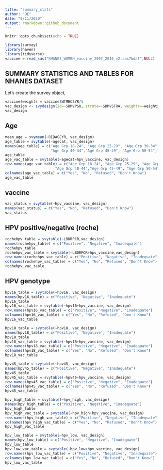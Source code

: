 ```yaml
---
title: "summary_stats"
author: "DE"
date: "9/11/2020"
output: rmarkdown::github_document
---
```


```r
knitr::opts_chunk$set(echo = TRUE)
```

```r
library(survey)
library(haven)
library(tidyverse)
vaccine = read_sas("NHANES_WOMEN_vaccine_2007_2016_v2.sas7bdat",NULL)
```
## SUMMARY STATISTICS AND TABLES FOR NHANES DATASET

Let's create the survey object,

```r
vaccine$weights = vaccine$WTMEC2YR/5
vac_design <- svydesign(id=~SDMVPSU, strata=~SDMVSTRA, weights=~weights, data=vaccine, nest=TRUE)
vac_design
```

## Age


```r
mean_age = svymean(~RIDAGEYR, vac_design)
age_table = svytable(~agecat, vac_design)
names(age_table) = c("Age Grp 18-24", "Age Grp 25-29", "Age Grp 30-34", "Age Grp 35-39", 
                     "Age Grp 40-44","Age Grp 45-49", "Age Grp 50-54", "Age Grp 55-59")
age_table
age_vac_table = svytable(~agecat+hpv_vaccine, vac_design)
row.names(age_vac_table) = c("Age Grp 18-24", "Age Grp 25-29", "Age Grp 30-34", "Age Grp 35-39", 
                       "Age Grp 40-44","Age Grp 45-49", "Age Grp 50-54", "Age Grp 55-59")
colnames(age_vac_table) = c("Yes", "No", "Refused", "Don't Know")
age_vac_table

```


## vaccine


```r
vac_status = svytable(~hpv_vaccine, vac_design)
names(vac_status) = c("Yes", "No", "Refused", "Don't Know")
vac_status

```

## HPV positive/negative (roche)


```r
rochehpv_table = svytable(~LBDRPCR,vac_design)
names(rochehpv_table) = c("Positive", "Negative", "Inadequate")
rochehpv_table
rochehpv_vac_table = svytable(~LBDRPCR+hpv_vaccine,vac_design)
row.names(rochehpv_vac_table) = c("Positive", "Negative", "Inadequate")
colnames(rochehpv_vac_table) = c("Yes", "No", "Refused", "Don't Know")
rochehpv_vac_table
```

## HPV genotype


```r
hpv16_table = svytable(~hpv16, vac_design)
names(hpv16_table) = c("Positive", "Negative", "Inadequate")
hpv16_table
hpv16_vac_table = svytable(~hpv16+hpv_vaccine, vac_design)
row.names(hpv16_vac_table) = c("Positive", "Negative", "Inadequate")
colnames(hpv16_vac_table) = c("Yes", "No", "Refused", "Don't Know")
hpv16_vac_table

hpv18_table = svytable(~hpv18, vac_design)
names(hpv18_table) = c("Positive", "Negative", "Inadequate")
hpv18_table
hpv18_vac_table = svytable(~hpv18+hpv_vaccine, vac_design)
row.names(hpv18_vac_table) = c("Positive", "Negative", "Inadequate")
colnames(hpv18_vac_table) = c("Yes", "No", "Refused", "Don't Know")
hpv18_vac_table

hpv45_table = svytable(~hpv45, vac_design)
names(hpv45_table) = c("Positive", "Negative", "Inadequate")
hpv45_table
hpv45_vac_table = svytable(~hpv45+hpv_vaccine, vac_design)
row.names(hpv45_vac_table) = c("Positive", "Negative", "Inadequate")
colnames(hpv45_vac_table) = c("Yes", "No", "Refused", "Don't Know")
hpv45_vac_table

hpv_high_table = svytable(~hpv_high, vac_design)
names(hpv_high_table) = c("Positive", "Negative", "Inadequate")
hpv_high_table
hpv_high_vac_table = svytable(~hpv_high+hpv_vaccine, vac_design)
row.names(hpv_high_vac_table) = c("Positive", "Negative", "Inadequate")
colnames(hpv_high_vac_table) = c("Yes", "No", "Refused", "Don't Know")
hpv_high_vac_table

hpv_low_table = svytable(~hpv_low, vac_design)
names(hpv_low_table) = c("Positive", "Negative", "Inadequate")
hpv_low_table
hpv_low_vac_table = svytable(~hpv_low+hpv_vaccine, vac_design)
row.names(hpv_low_vac_table) = c("Positive", "Negative", "Inadequate")
colnames(hpv_low_vac_table) = c("Yes", "No", "Refused", "Don't Know")
hpv_low_vac_table
```